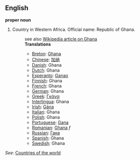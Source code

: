 ==English==

'''proper noun'''

# Country in Western Africa. Official name: Republic of Ghana.
#:see also [[en:Ghana|Wikipedia article on Ghana]]
#:'''Translations'''
#:*[[Breton]]: [[Ghana]]
#:*[[Chinese]]: [[加纳]]
#:*[[Danish]]: Ghana
#:*[[Dutch]]: Ghana
#:*[[Esperanto]]: [[Ganao]]
#:*[[Finnish]]: Ghana
#:*[[French]]: Ghana
#:*[[German]]: Ghana
#:*[[Greek]]: [[Γκάνα]]
#:*[[Interlingua]]: Ghana
#:*[[Irish]]: [[Gána]]
#:*[[Italian]]: Ghana
#:*[[Polish]]: Ghana
#:*[[Portuguese]]: [[Gana]]
#:*[[Romanian]]: [[Ghana]] ''f''
#:*[[Russian]]: [[Гана]]
#:*[[Spanish]]: Ghana
#:*[[Swedish]]: Ghana

''See'': [[Countries of the world]]